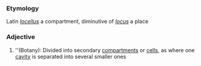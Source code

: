 ===Etymology===
Latin ''[[locellus]]'' a compartment, diminutive of ''[[locus]]'' a place
===Adjective===
#''(Botany): Divided into secondary [[compartment]]s or [[cell]]s, as where one [[cavity]] is separated into several smaller ones
